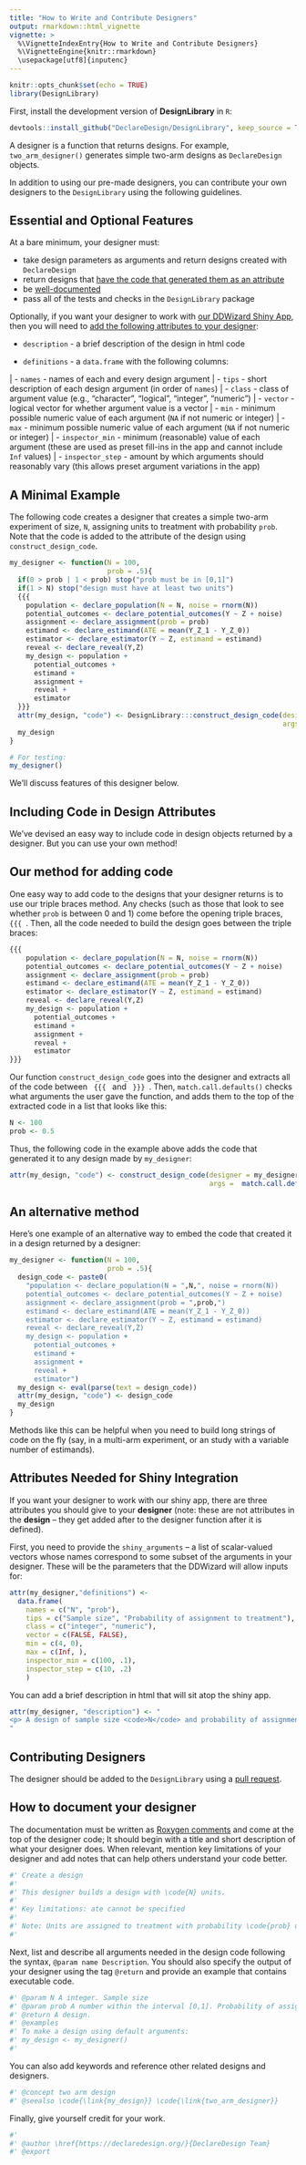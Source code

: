 ```yaml
---
title: "How to Write and Contribute Designers"
output: rmarkdown::html_vignette
vignette: >
  %\VignetteIndexEntry{How to Write and Contribute Designers}
  %\VignetteEngine{knitr::rmarkdown}
  \usepackage[utf8]{inputenc}
---
```


```r
knitr::opts_chunk$set(echo = TRUE)
library(DesignLibrary)
```

First, install the development version of **DesignLibrary** in `R`:

```r
devtools::install_github("DeclareDesign/DesignLibrary", keep_source = TRUE)
```

A designer is a function that returns designs. For example, `two_arm_designer()` generates simple two-arm designs as `DeclareDesign` objects. 

In addition to using our pre-made designers, you can contribute your own designers to the `DesignLibrary` using the following guidelines. 

## Essential and Optional Features

At a bare minimum, your designer must: 
  
  - take design parameters as arguments and return designs created with `DeclareDesign`
  - return designs that [have the code that generated them as an attribute][Including Code in Design Attributes]
  - be [well-documented][How to Document your Designer]
  - pass all of the tests and checks in the `DesignLibrary` package
  
Optionally, if you want your designer to work with [our DDWizard Shiny App](https://eos.wzb.eu/ipi/DDWizard), then you will need to [add the following attributes to your designer][Including Code in Design Attributes]:
  
  - `description` - a brief description of the design in html code

  - `definitions` - a `data.frame` with the following columns:
  
  | - `names` - names of each and every design argument
  | - `tips` - short description of each design argument (in order of `names`)
  | - `class` - class of argument value (e.g., "character", "logical", "integer", "numeric")
  | - `vector` - logical vector for whether argument value is a vector
  | - `min` - minimum possible numeric value of each argument (`NA` if not numeric or integer) 
  | - `max` - minimum possible numeric value of each argument (`NA` if not numeric or integer) 
  | - `inspector_min` - minimum (reasonable) value of each argument (these are used as preset fill-ins in the app and cannot include `Inf` values)
  | - `inspector_step` - amount by which arguments should reasonably vary (this allows preset argument variations in the app)

## A Minimal Example

The following code creates a designer that creates a simple two-arm experiment of size, `N`, assigning units to treatment with probability `prob`. Note that the code is added to the attribute of the design using `construct_design_code`. 

```r
my_designer <- function(N = 100,
                        prob = .5){
  if(0 > prob | 1 < prob) stop("prob must be in [0,1]")
  if(1 > N) stop("design must have at least two units")
  {{{ 
    population <- declare_population(N = N, noise = rnorm(N))
    potential_outcomes <- declare_potential_outcomes(Y ~ Z + noise)
    assignment <- declare_assignment(prob = prob)
    estimand <- declare_estimand(ATE = mean(Y_Z_1 - Y_Z_0))
    estimator <- declare_estimator(Y ~ Z, estimand = estimand)
    reveal <- declare_reveal(Y,Z)
    my_design <- population +
      potential_outcomes +
      estimand +
      assignment +
      reveal +
      estimator
  }}}
  attr(my_design, "code") <- DesignLibrary:::construct_design_code(designer = my_designer,
                                                                   args =  match.call.defaults())
  my_design
}
```

```r
# For testing:
my_designer()
```


We'll discuss features of this designer below.

## Including Code in Design Attributes

We've devised an easy way to include code in design objects returned by a designer. But you can use your own method!

## Our method for adding code

One easy way to add code to the designs that your designer returns is to use our triple braces method. Any checks (such as those that look to see whether `prob` is between 0 and 1) come before the opening triple braces, <code> {{{ </code>. Then, all the code needed to build the design goes between the triple braces:

```r
{{{ 
    population <- declare_population(N = N, noise = rnorm(N))
    potential_outcomes <- declare_potential_outcomes(Y ~ Z + noise)
    assignment <- declare_assignment(prob = prob)
    estimand <- declare_estimand(ATE = mean(Y_Z_1 - Y_Z_0))
    estimator <- declare_estimator(Y ~ Z, estimand = estimand)
    reveal <- declare_reveal(Y,Z)
    my_design <- population +
      potential_outcomes +
      estimand +
      assignment +
      reveal +
      estimator
}}}
```

Our function `construct_design_code` goes into the designer and extracts all of the code between <code> {{{ </code> and <code> }}} </code>. Then, `match.call.defaults()` checks what arguments the user gave the function, and adds them to the top of the extracted code in a list that looks like this:

```r
N <- 100                                                       
prob <- 0.5  
```

Thus, the following code in the example above adds the code that generated it to any design made by `my_designer`:

```r
attr(my_design, "code") <- construct_design_code(designer = my_designer,
                                                 args =  match.call.defaults())
```


## An alternative method

Here's one example of an alternative way to embed the code that created it in a design returned by a designer:

```r
my_designer <- function(N = 100,
                        prob = .5){
  design_code <- paste0(
    "population <- declare_population(N = ",N,", noise = rnorm(N))
    potential_outcomes <- declare_potential_outcomes(Y ~ Z + noise)
    assignment <- declare_assignment(prob = ",prob,")
    estimand <- declare_estimand(ATE = mean(Y_Z_1 - Y_Z_0))
    estimator <- declare_estimator(Y ~ Z, estimand = estimand)
    reveal <- declare_reveal(Y,Z)
    my_design <- population +
      potential_outcomes +
      estimand +
      assignment +
      reveal +
      estimator")
  my_design <- eval(parse(text = design_code))
  attr(my_design, "code") <- design_code
  my_design
}
```

Methods like this can be helpful when you need to build long strings of code on the fly (say, in a multi-arm experiment, or an study with a variable number of estimands).

## Attributes Needed for Shiny Integration

If you want your designer to work with our shiny app, there are three attributes you should give to your **designer** (note: these are not attributes in the **design** -- they get added after to the designer function after it is defined).

First, you need to provide the `shiny_arguments` -- a list of scalar-valued vectors whose names correspond to some subset of the arguments in your designer. These will be the parameters that the DDWizard will allow inputs for:

```r
attr(my_designer,"definitions") <-
  data.frame(
    names = c("N", "prob"),
    tips = c("Sample size", "Probability of assignment to treatment"),
    class = c("integer", "numeric"),
    vector = c(FALSE, FALSE),
    min = c(4, 0),
    max = c(Inf, ),
    inspector_min = c(100, .1),
    inspector_step = c(10, .2)
    )
```

You can add a brief description in html that will sit atop the shiny app.

```r
attr(my_designer, "description") <- "
<p> A design of sample size <code>N</code> and probability of assignment <code>prob</code>.
"
```

## Contributing Designers

The designer should be added to the `DesignLibrary` using a [pull request](http://r-pkgs.had.co.nz/git.html#git-pullreq). 

## How to document your designer


The documentation must be written as [Roxygen comments](http://r-pkgs.had.co.nz/man.html#roxygen-comments) and come at the top of the designer code; It should begin with a title and short description of what your designer does. When relevant, mention key limitations of your designer and add notes that can help others understand your code better. 


```r
#' Create a design
#'
#' This designer builds a design with \code{N} units. 
#'
#' Key limitations: ate cannot be specified
#' 
#' Note: Units are assigned to treatment with probability \code{prob} using complete random assignment  
#'

```

Next, list and describe all arguments needed in the design code following the syntax, `@param name Description`. You should also specify the output of your designer using the tag `@return` and provide an example that contains executable code.
```r
#' @param N A integer. Sample size
#' @param prob A number within the interval [0,1]. Probability of assigment to treatment.
#' @return A design.
#' @examples
#' To make a design using default arguments:
#' my_design <- my_designer()
#'
```


You can also add keywords and reference other related designs and designers.
```r
#' @concept two arm design
#' @seealso \code{\link{my_design}} \code{\link{two_arm_designer}} 
```

Finally, give yourself credit for your work.
```r
#' 
#' @author \href{https://declaredesign.org/}{DeclareDesign Team}
#' @export
```



